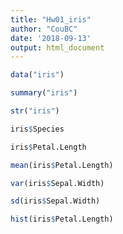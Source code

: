 ```yaml
---
title: "Hw01_iris"
author: "CouBC"
date: '2018-09-13'
output: html_document
---
```

```r
data("iris")
```

```r
summary("iris")
```

```r
str("iris")
```
```r
iris$Species
```
```r
iris$Petal.Length
```
```r
mean(iris$Petal.Length)
```
```r
var(iris$Sepal.Width)
```

```r
sd(iris$Sepal.Width)
```
```r
hist(iris$Petal.Length)
```

